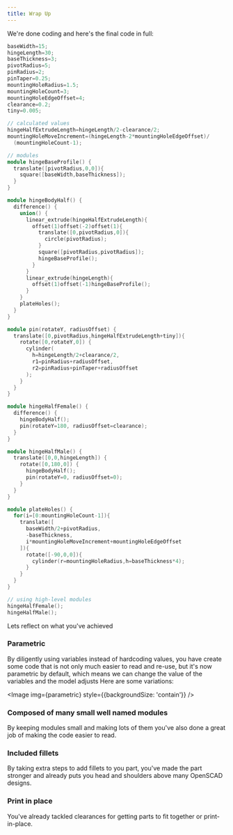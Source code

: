 ```yaml
---
title: Wrap Up
---
```



We're done coding and here's the final code in full:

```cpp
baseWidth=15;
hingeLength=30;
baseThickness=3;
pivotRadius=5;
pinRadius=2;
pinTaper=0.25;
mountingHoleRadius=1.5;
mountingHoleCount=3;
mountingHoleEdgeOffset=4;
clearance=0.2;
tiny=0.005;

// calculated values
hingeHalfExtrudeLength=hingeLength/2-clearance/2;
mountingHoleMoveIncrement=(hingeLength-2*mountingHoleEdgeOffset)/
  (mountingHoleCount-1);

// modules
module hingeBaseProfile() {
  translate([pivotRadius,0,0]){
    square([baseWidth,baseThickness]);
  }
}

module hingeBodyHalf() {
  difference() {
    union() {
      linear_extrude(hingeHalfExtrudeLength){
        offset(1)offset(-2)offset(1){
          translate([0,pivotRadius,0]){
            circle(pivotRadius);
          }
          square([pivotRadius,pivotRadius]);
          hingeBaseProfile();
        }
      }
      linear_extrude(hingeLength){
        offset(1)offset(-1)hingeBaseProfile();
      }
    }
    plateHoles();
  }
}

module pin(rotateY, radiusOffset) {
  translate([0,pivotRadius,hingeHalfExtrudeLength+tiny]){
    rotate([0,rotateY,0]) {
      cylinder(
        h=hingeLength/2+clearance/2,
        r1=pinRadius+radiusOffset,
        r2=pinRadius+pinTaper+radiusOffset
      );
    }
  }
}

module hingeHalfFemale() {
  difference() {
    hingeBodyHalf();
    pin(rotateY=180, radiusOffset=clearance);
  }
}

module hingeHalfMale() {
  translate([0,0,hingeLength]) {
    rotate([0,180,0]) {
      hingeBodyHalf();
      pin(rotateY=0, radiusOffset=0);
    }
  }
}

module plateHoles() {
  for(i=[0:mountingHoleCount-1]){
    translate([
      baseWidth/2+pivotRadius,
      -baseThickness,
      i*mountingHoleMoveIncrement+mountingHoleEdgeOffset
    ]){
      rotate([-90,0,0]){
        cylinder(r=mountingHoleRadius,h=baseThickness*4);
      }
    }
  }
}

// using high-level modules
hingeHalfFemale();
hingeHalfMale();
```

Lets reflect on what you've achieved

### Parametric

By diligently using variables instead of hardcoding values, you have create some code that is not only much easier to read and re-use, but it's now parametric by default, which means we can change the value of the variables and the model adjusts
Here are some variations:

<Image img={parametric} style={{backgroundSize: 'contain'}} />

### Composed of many small well named modules

By keeping modules small and making lots of them you've also done a great job of making the code easier to read.

### Included fillets

By taking extra steps to add fillets to you part, you've made the part stronger and already puts you head and shoulders above many OpenSCAD designs.

### Print in place

You've already tackled clearances for getting parts to fit together or print-in-place.


<!-- Now that you up to speed with openscad you might be interested to learn how to host an OpenSCAD project -->
